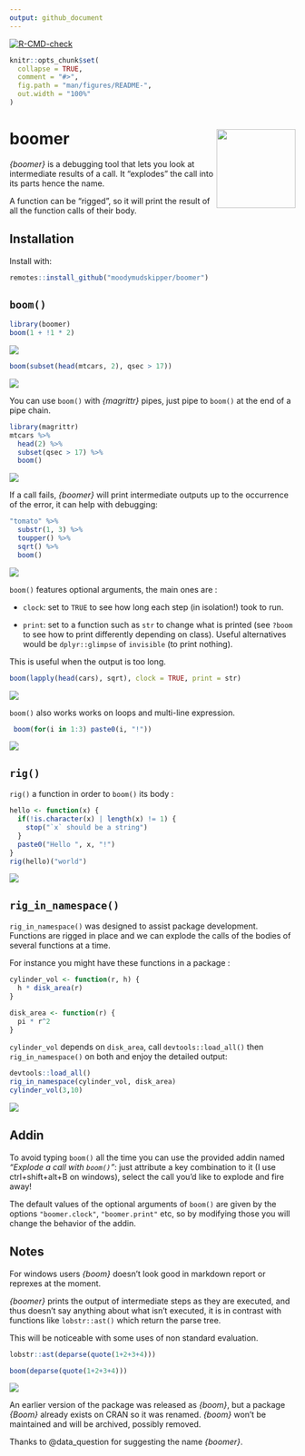 ```yaml
---
output: github_document
---
```


<!-- badges: start -->
[![R-CMD-check](https://github.com/moodymudskipper/boomer/workflows/R-CMD-check/badge.svg)](https://github.com/moodymudskipper/boomer/actions)
<!-- badges: end -->

```r
knitr::opts_chunk$set(
  collapse = TRUE,
  comment = "#>",
  fig.path = "man/figures/README-",
  out.width = "100%"
)
```

# boomer <img src='man/figures/logo.png' align="right" height="139" />

*{boomer}* is a debugging tool that lets you look at intermediate results of a
call. It "explodes" the call into its parts hence the name.

A function can be "rigged", so it will print the result of all the function 
calls of their body.

## Installation

Install with:

``` r
remotes::install_github("moodymudskipper/boomer")
```

## `boom()`

```r
library(boomer)
boom(1 + !1 * 2)
```

![](man/figures/README-1.png)

```r
boom(subset(head(mtcars, 2), qsec > 17))
```

![](man/figures/README-2.png)

You can use `boom()` with *{magrittr}* pipes, just pipe to `boom()` at the end of a pipe chain.

```r
library(magrittr)
mtcars %>%
  head(2) %>%
  subset(qsec > 17) %>%
  boom()
```

![](man/figures/README-3.png)

If a call fails, *{boomer}* will print intermediate outputs up to the occurrence of the error,
it can help with debugging: 

```r
"tomato" %>%
  substr(1, 3) %>%
  toupper() %>%
  sqrt() %>%
  boom()
```

![](man/figures/README-4.png)

`boom()` features optional arguments, the main ones are : 

* `clock`: set to `TRUE` to see how long each step (in isolation!) took to run.

* `print`: set to a function such as `str` to change what is printed (see `?boom` to see how to print differently depending on class). Useful alternatives would be `dplyr::glimpse` of `invisible` (to print nothing).

This is useful when the output is too long.

```r
boom(lapply(head(cars), sqrt), clock = TRUE, print = str)
```

![](man/figures/README-5.png)

`boom()` also works works on loops and multi-line expression.

```r
 boom(for(i in 1:3) paste0(i, "!"))
```

![](man/figures/README-6.png)

## `rig()`

`rig()` a function in order to `boom()` its body :

```r
hello <- function(x) {
  if(!is.character(x) | length(x) != 1) {
    stop("`x` should be a string")
  }
  paste0("Hello ", x, "!")
}
rig(hello)("world")
```

![](man/figures/README-7.png)

## `rig_in_namespace()`

`rig_in_namespace()` was designed to assist package development. Functions are
rigged in place and we can explode the calls of the bodies of several functions at a time.

For instance you might have these functions in a package :


```r
cylinder_vol <- function(r, h) {
  h * disk_area(r)
}

disk_area <- function(r) {
  pi * r^2
}
```

`cylinder_vol` depends on `disk_area`, call `devtools::load_all()` then `rig_in_namespace()` on both
and enjoy the detailed output:

```r
devtools::load_all()
rig_in_namespace(cylinder_vol, disk_area)
cylinder_vol(3,10)
```

![](man/figures/README-9.png)

## Addin

To avoid typing `boom()` all the time you can use the provided addin named *"Explode a call with `boom()`"*:
just attribute a key combination to it (I use ctrl+shift+alt+B on windows), select the
call you'd like to explode and fire away!

The default values of the optional arguments of `boom()` are given
by the options `"boomer.clock"`, `"boomer.print"` etc, so by modifying those you
will change the behavior of the addin.

## Notes

For windows users *{boom}* doesn't look good in markdown report or reprexes
at the moment.

*{boomer}* prints the output of intermediate steps as they are executed, and 
thus doesn't say anything about what isn't executed, it is in contrast with
functions like `lobstr::ast()` which return the parse tree. 

This will be noticeable with some uses of non standard evaluation.

```r
lobstr::ast(deparse(quote(1+2+3+4)))
```


```r
boom(deparse(quote(1+2+3+4)))
```

![](man/figures/README-8.png)

An earlier version of the package was released as *{boom}*, but a package *{Boom}*
already exists on CRAN so it was renamed. *{boom}* won't be maintained and will
be archived, possibly removed.

Thanks to @data_question for suggesting the name *{boomer}*.
